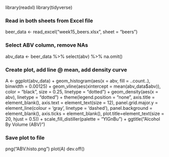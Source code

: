 library(readxl)
library(tidyverse)

### Read in both sheets from Excel file
beer_data <- read_excel("week15_beers.xlsx", sheet = "beers")

### Select ABV column, remove NAs
abv_data <- beer_data %>%
  select(abv) %>%
  na.omit()

### Create plot, add line @ mean, add density curve
A <- ggplot(abv_data) +
  geom_histogram(aes(x = abv, fill = ..count..), binwidth = 0.00125) +
  geom_vline(aes(xintercept = mean(abv_data$abv)), color = "black", size = 0.25, linetype = "dotted") +
  geom_density(aes(x = abv), linetype = "dotted") +
  theme(legend.position = "none", axis.title = element_blank(), axis.text = element_text(size = 12), panel.grid.major.y = element_line(colour = 'gray', linetype = 'dashed'), panel.background = element_blank(), axis.ticks = element_blank(), plot.title=element_text(size = 20, hjust = 0.5)) +
  scale_fill_distiller(palette = "YlGnBu") +
  ggtitle("Alcohol By Volume (ABV)")

### Save plot to file
png("ABV.histo.png")
plot(A)
dev.off()
